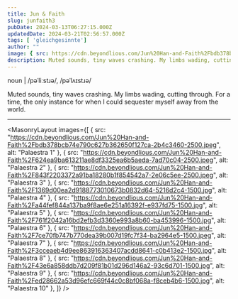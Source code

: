 ---
title: Jun & Faith
slug: junfaith3
pubDate: 2024-03-13T06:27:15.000Z
updatedDate: 2024-03-21T02:56:57.000Z
tags: [ 'gleichgesinnte']
author: ""
image: { src: https://cdn.beyondlious.com/Jun%20Han-and-Faith%2Fbdb378bcb74e790c627b362650f127ca-2b4c3460-2500.jpeg, alt: Palaestra 1, positionx: 50%, positiony: 40% }
description: Muted sounds, tiny waves crashing. My limbs wading, cutting through. For a time, the only instance for when I could sequester myself away from the world.
---

noun | /pəˈliːstɹə/, /pəˈlʌɪstɹə/

Muted sounds, tiny waves crashing. My limbs wading, cutting through. For a time, the only instance for when I could sequester myself away from the world.

---

<MasonryLayout images={[
    { src: "https://cdn.beyondlious.com/Jun%20Han-and-Faith%2Fbdb378bcb74e790c627b362650f127ca-2b4c3460-2500.jpeg", alt: "Palaestra 1" },
    { src: "https://cdn.beyondlious.com/Jun%20Han-and-Faith%2F624ea9ba613211ae8df3325ea6b5aeda-7ad70c04-2500.jpeg", alt: "Palaestra 2" },
    { src: "https://cdn.beyondlious.com/Jun%20Han-and-Faith%2F843f2203372a91ba18280b1f854542a7-2e06c5ee-2500.jpeg", alt: "Palaestra 3" },
    { src: "https://cdn.beyondlious.com/Jun%20Han-and-Faith%2F1369d00ea2d9188773010673b0832d64-5216d2c4-1500.jpg", alt: "Palaestra 4" },
    { src: "https://cdn.beyondlious.com/Jun%20Han-and-Faith%2Fa44fef844a137ba9f8ae6e251a16392f-e937fd75-1500.jpg", alt: "Palaestra 5" },
    { src: "https://cdn.beyondlious.com/Jun%20Han-and-Faith%2F761f2042a16bd2efb3d3360e993a8b60-ba453996-1500.jpg", alt: "Palaestra 6" },
    { src: "https://cdn.beyondlious.com/Jun%20Han-and-Faith%2F7ce70fb747b770dea39b007d19fc7f34-ba2964e5-1500.jpeg", alt: "Palaestra 7" },
    { src: "https://cdn.beyondlious.com/Jun%20Han-and-Faith%2F3cceaeb4d9ee863916363407acdd8641-c0b413e2-1500.jpg", alt: "Palaestra 8" },
    { src: "https://cdn.beyondlious.com/Jun%20Han-and-Faith%2F43e6a858ddb7d209f81b01d296d146a2-93c6d701-1500.jpg", alt: "Palaestra 9" },
    { src: "https://cdn.beyondlious.com/Jun%20Han-and-Faith%2Fed28662a53d96efc669f44c0c8bf068a-f8ceb4b6-1500.jpg", alt: "Palaestra 10" },
]} />
